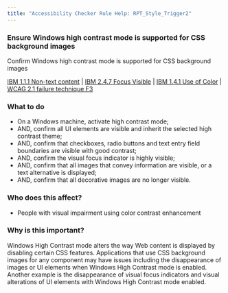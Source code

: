 ```yaml
---
title: "Accessibility Checker Rule Help: RPT_Style_Trigger2"
---
```


<div className="toolHelp">
<Row>
<Column colLg={11} colMd={5} colSm={4} className="toolMain">

<div id="locLevel"></div>

### Ensure Windows high contrast mode is supported for CSS background images
Confirm Windows high contrast mode is supported for CSS background images

[IBM 1.1.1 Non-text content](https://www.ibm.com/able/guidelines/ci162/non_text_content.html) | [IBM 2.4.7 Focus Visible](https://www.ibm.com/able/guidelines/ci162/focus_visible.html) | [IBM 1.4.1 Use of Color](https://www.ibm.com/able/guidelines/ci162/color.html) | [WCAG 2.1 failure technique F3](https://www.w3.org/WAI/WCAG21/Techniques/failures/F3)

<div id="locSnippet"></div>

### What to do

 * On a Windows machine, activate high contrast mode;
 * AND, confirm all UI elements are visible and inherit the selected high contrast theme;
 * AND, confirm that checkboxes, radio buttons and text entry field boundaries are visible with good contrast;
 * AND, confirm the visual focus indicator is highly visible;
 * AND, confirm that all images that convey information are visible, or a text alternative is displayed;
 * AND, confirm that all decorative images are no longer visible.

</Column>
<Column colLg={5} colMd={3} colSm={4} className="toolLeft">

### Who does this affect?

 * People with visual impairment using color contrast enhancement

### Why is this important?

Windows High Contrast mode alters the way Web content is displayed by disabling certain CSS features. Applications that use CSS background images for any component may have issues including the disappearance of images or UI elements when Windows High Contrast mode is enabled. Another example is the disappearance of visual focus indicators and visual alterations of UI elements with Windows High Contrast mode enabled.

</Column>
</Row>
</div>
